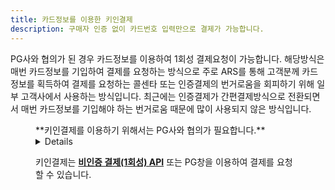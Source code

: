 ```yaml
---
title: 카드정보를 이용한 키인결제
description: 구매자 인증 없이 카드번호 입력만으로 결제가 가능합니다.
---
```



PG사와 협의가 된 경우 카드정보를 이용하여 1회성 결제요청이 가능합니다.
해당방식은 매번 카드정보를 기입하여 결제를 요청하는 방식으로 주로 ARS를 통해 고객분께 카드 정보를 획득하여 결제를 요청하는 콜센타
또는 인증결제의 번거로움을 회피하기 위해 일부 고객사에서 사용하는 방식입니다.
최근에는 인증결제가 간편결제방식으로 전환되면서 매번 카드정보를 기입해야 하는 번거로움 때문에 많이 사용되지 않은 방식입니다.

<Figure src="/gitbook-assets/ko/image (302).png" caption="포트원 이용 고객사 링글 잉글리시 에듀케이션" />

<Hint style="info">
  **키인결제를 이용하기 위해서는 PG사와 협의가 필요합니다.**
</Hint>

<Details>
  <p slot="summary"> 키인결제 지원 PG사 확인하기</p>

  - 나이스페이
  - NHN KCP
  - 세틀뱅크
  - 키움페이(구 다우, 페이조아)
  - KSNET
  - 토스페이먼츠 (신 모듈)
</Details>

키인결제는 [**비인증 결제(1회성) API**](../../api/api-4/api-1) 또는 PG창을 이용하여 결제를 요청할 수 있습니다.
